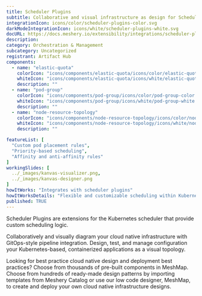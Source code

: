 ```yaml
---
title: Scheduler Plugins
subtitle: Collaborative and visual infrastructure as design for Scheduler Plugins
integrationIcon: icons/color/scheduler-plugins-color.svg
darkModeIntegrationIcon: icons/white/scheduler-plugins-white.svg
docURL: https://docs.meshery.io/extensibility/integrations/scheduler-plugins
description: 
category: Orchestration & Management
subcategory: Uncategorized
registrant: Artifact Hub
components:
  - name: "elastic-quota"
    colorIcon: "icons/components/elastic-quota/icons/color/elastic-quota-color.svg"
    whiteIcon: "icons/components/elastic-quota/icons/white/elastic-quota-white.svg"
    description: ""
  - name: "pod-group"
    colorIcon: "icons/components/pod-group/icons/color/pod-group-color.svg"
    whiteIcon: "icons/components/pod-group/icons/white/pod-group-white.svg"
    description: ""
  - name: "node-resource-topology"
    colorIcon: "icons/components/node-resource-topology/icons/color/node-resource-topology-color.svg"
    whiteIcon: "icons/components/node-resource-topology/icons/white/node-resource-topology-white.svg"
    description: ""

featureList: [
  "Custom pod placement rules",
  "Priority-based scheduling",
  "Affinity and anti-affinity rules"
]
workingSlides: [
  ../_images/kanvas-visualizer.png,
  ../_images/kanvas-designer.png
]
howItWorks: "Integrates with scheduler plugins"
howItWorksDetails: "Flexible and customizable scheduling within Kubernetes"
published: TRUE
---
```

<p>
Scheduler Plugins are extensions for the Kubernetes scheduler that provide custom scheduling logic.
</p>
<p>
    Collaboratively and visually diagram your cloud native infrastructure with GitOps-style pipeline integration. Design, test, and manage configuration your Kubernetes-based, containerized applications as a visual topology.
</p>
<p>
    Looking for best practice cloud native design and deployment best practices? Choose from thousands of pre-built components in MeshMap. Choose from hundreds of ready-made design patterns by importing templates from Meshery Catalog or use our low code designer, MeshMap, to create and deploy your own cloud native infrastructure designs.
</p>
